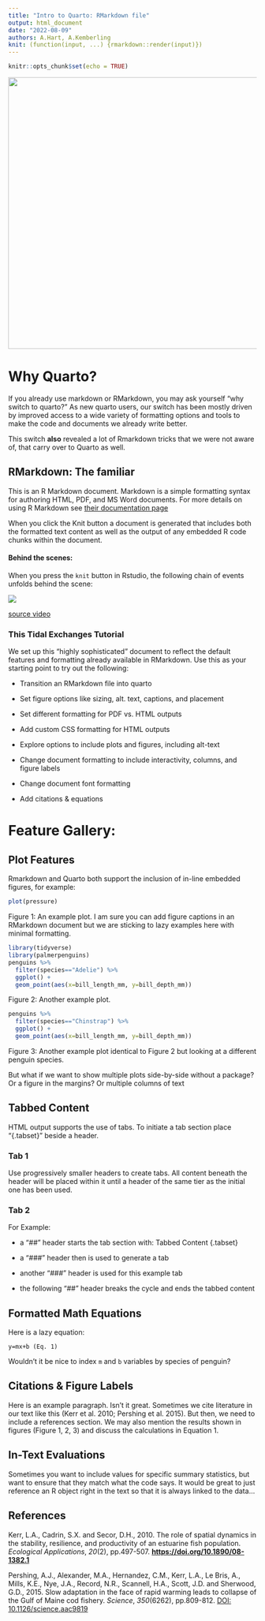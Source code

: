 ```yaml
---
title: "Intro to Quarto: RMarkdown file"
output: html_document
date: "2022-08-09"
authors: A.Hart, A.Kemberling
knit: (function(input, ...) {rmarkdown::render(input)})
---
```


```r
knitr::opts_chunk$set(echo = TRUE)
```

![](https://pbs.twimg.com/media/FZ0ux-gXwAMUF0U.jpg){fig-alt="Twitter post by Jonathan Kitt with the phrase 'Me, still learning Rmarkdown... quarto, quarto everywhere.'" width="551" fig-align="center"}

# Why Quarto?

If you already use markdown or RMarkdown, you may ask yourself "why switch to quarto?" As new quarto users, our switch has been mostly driven by improved access to a wide variety of formatting options and tools to make the code and documents we already write better.

This switch **also** revealed a lot of Rmarkdown tricks that we were not aware of, that carry over to Quarto as well.

## RMarkdown: The familiar

This is an R Markdown document. Markdown is a simple formatting syntax for authoring HTML, PDF, and MS Word documents. For more details on using R Markdown see [their documentation page](http://rmarkdown.rstudio.com)

When you click the Knit button a document is generated that includes both the formatted text content as well as the output of any embedded R code chunks within the document.

#### Behind the scenes:

When you press the `knit` button in Rstudio, the following chain of events unfolds behind the scene:

![](images/paste-00D21510.png)

[source video](https://www.youtube.com/watch?v=yvi5uXQMvu4)


### This Tidal Exchanges Tutorial

We set up this "highly sophisticated" document to reflect the default features and formatting already available in RMarkdown. Use this as your starting point to try out the following:

-   Transition an RMarkdown file into quarto

-   Set figure options like sizing, alt. text, captions, and placement

-   Set different formatting for PDF vs. HTML outputs

-   Add custom CSS formatting for HTML outputs

-   Explore options to include plots and figures, including alt-text

-   Change document formatting to include interactivity, columns, and figure labels

-   Change document font formatting

-   Add citations & equations

# Feature Gallery:


## Plot Features

Rmarkdown and Quarto both support the inclusion of in-line embedded figures, for example:

```r
plot(pressure)
```

Figure 1: An example plot. I am sure you can add figure captions in an RMarkdown document but we are sticking to lazy examples here with minimal formatting.


```r
library(tidyverse)
library(palmerpenguins)
penguins %>%
  filter(species=="Adelie") %>%
  ggplot() +
  geom_point(aes(x=bill_length_mm, y=bill_depth_mm))
```

Figure 2: Another example plot.

```r
penguins %>%
  filter(species=="Chinstrap") %>%
  ggplot() +
  geom_point(aes(x=bill_length_mm, y=bill_depth_mm))
```

Figure 3: Another example plot identical to Figure 2 but looking at a different penguin species.


But what if we want to show multiple plots side-by-side without a package? Or a figure in the margins? Or multiple columns of text


## Tabbed Content {.tabset}

HTML output supports the use of tabs. To initiate a tab section place "{.tabset}" beside a header.

### Tab 1

Use progressively smaller headers to create tabs. All content beneath the header will be placed within it until a header of the same tier as the initial one has been used.


### Tab 2

For Example:

- a "##" header starts the tab section with: Tabbed Content {.tabset}

- a "###" header then is used to generate a tab

- another "###" header is used for this example tab

- the following "##" header breaks the cycle and ends the tabbed content




## Formatted Math Equations

Here is a lazy equation:

`y=mx+b (Eq. 1)`

Wouldn't it be nice to index `m` and `b` variables by species of penguin?


## Citations & Figure Labels
Here is an example paragraph. Isn't it great. Sometimes we cite literature in our text like this (Kerr et al. 2010; Pershing et al. 2015). But then, we need to include a references section. We may also mention the results shown in figures (Figure 1, 2, 3) and discuss the calculations in Equation 1.

## In-Text Evaluations 

Sometimes you want to include values for specific summary statistics, but want to ensure that they match what the code says. It would be great to just reference an R object right in the text so that it is always linked to the data...

## References

Kerr, L.A., Cadrin, S.X. and Secor, D.H., 2010. The role of spatial dynamics in the stability, resilience, and productivity of an estuarine fish population. *Ecological Applications*, *20*(2), pp.497-507. [**https://doi.org/10.1890/08-1382.1**](https://doi.org/10.1890/08-1382.1)

Pershing, A.J., Alexander, M.A., Hernandez, C.M., Kerr, L.A., Le Bris, A., Mills, K.E., Nye, J.A., Record, N.R., Scannell, H.A., Scott, J.D. and Sherwood, G.D., 2015. Slow adaptation in the face of rapid warming leads to collapse of the Gulf of Maine cod fishery. *Science*, *350*(6262), pp.809-812. [DOI: 10.1126/science.aac9819](https://doi.org/10.1126/science.aac9819)
